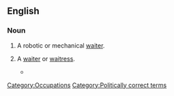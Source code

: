 ==English==

===Noun===
{{wikipedia}}
{{en-noun}}

# {{dated|scifi}} A robotic or mechanical [[waiter]].
# {{nonstandard}} A [[waiter]] or [[waitress]].
#* {{quote-news
 |year=1985
 |date=January 23
 |work=Daily Telegraph
 |page=<!--16/4-->
 |passage=A coffee shop at Cambridge, Massachusetts, has joined the feminist bandwagon by banning references to waiters and waitresses. According to a notice on the door the staff are henceforth to be known as ‘'''waitrons'''’.}}

[[Category:Occupations]]
[[Category:Politically correct terms]]